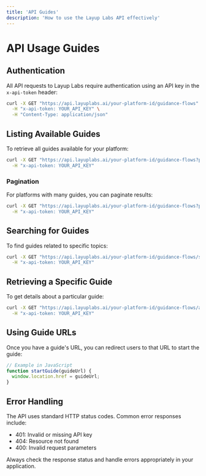 ```yaml
---
title: 'API Guides'
description: 'How to use the Layup Labs API effectively'
---
```


# API Usage Guides

## Authentication

All API requests to Layup Labs require authentication using an API key in the `x-api-token` header:

```bash
curl -X GET "https://api.layuplabs.ai/your-platform-id/guidance-flows" \
  -H "x-api-token: YOUR_API_KEY" \
  -H "Content-Type: application/json"
```

## Listing Available Guides

To retrieve all guides available for your platform:

```bash
curl -X GET "https://api.layuplabs.ai/your-platform-id/guidance-flows?permission=user&role=standard" \
  -H "x-api-token: YOUR_API_KEY"
```

### Pagination

For platforms with many guides, you can paginate results:

```bash
curl -X GET "https://api.layuplabs.ai/your-platform-id/guidance-flows?permission=user&role=standard&page=2&page_size=20" \
  -H "x-api-token: YOUR_API_KEY"
```

## Searching for Guides

To find guides related to specific topics:

```bash
curl -X GET "https://api.layuplabs.ai/your-platform-id/guidance-flows/search?permission=user&role=standard&query=onboarding" \
  -H "x-api-token: YOUR_API_KEY"
```

## Retrieving a Specific Guide

To get details about a particular guide:

```bash
curl -X GET "https://api.layuplabs.ai/your-platform-id/guidance-flows/abc123" \
  -H "x-api-token: YOUR_API_KEY"
```

## Using Guide URLs

Once you have a guide's URL, you can redirect users to that URL to start the guide:

```javascript
// Example in JavaScript
function startGuide(guideUrl) {
  window.location.href = guideUrl;
}
```

## Error Handling

The API uses standard HTTP status codes. Common error responses include:

- 401: Invalid or missing API key
- 404: Resource not found
- 400: Invalid request parameters

Always check the response status and handle errors appropriately in your application.